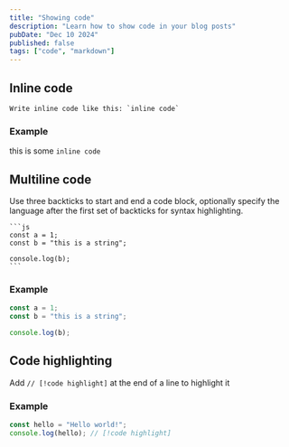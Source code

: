 ```yaml
---
title: "Showing code"
description: "Learn how to show code in your blog posts"
pubDate: "Dec 10 2024"
published: false
tags: ["code", "markdown"]
---
```


## Inline code

```mdx
Write inline code like this: `inline code`
```

### Example

this is some `inline code`

## Multiline code

Use three backticks to start and end a code block,
optionally specify the language after the first set of backticks for syntax highlighting.

````mdx
```js
const a = 1;
const b = "this is a string";

console.log(b);
```
````

### Example

```js
const a = 1;
const b = "this is a string";

console.log(b);
```

## Code highlighting

Add `// [!code highlight]` at the end of a line to highlight it

### Example

```js
const hello = "Hello world!";
console.log(hello); // [!code highlight]
```
